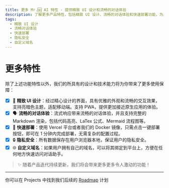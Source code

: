 ```yaml
---
title: 更多 Mr.🆖 AI 特性 - 提供精致 UI 设计和流畅的对话体验
description: 了解更多产品特性，包括精致 UI 设计、流畅的对话体验和快速部署功能，为用户带来更好的体验。
tags:
  - 精致 UI 设计
  - 流畅对话体验
  - 快速部署
  - 隐私安全
  - 自定义域名
---
```


# 更多特性

除了上述功能特性以外，我们的所具有的设计和技术能力将为你带来了更多使用保障：

- [x] 💎 **精致 UI 设计**：经过精心设计的界面，具有优雅的外观和流畅的交互效果，支持亮暗色主题，适配移动端。支持 PWA，提供更加接近原生应用的体验。
- [x] 🗣️ **流畅的对话体验**：流式响应带来流畅的对话体验，并且支持完整的 Markdown 渲染，包括代码高亮、LaTex 公式、Mermaid 流程图等。
- [x] 💨 **快速部署**：使用 Vercel 平台或者我们的 Docker 镜像，只需点击一键部署按钮，即可在 1 分钟内完成部署，无需复杂的配置过程。
- [x] 🔒 **隐私安全**：所有数据保存在用户浏览器本地，保证用户的隐私安全。
- [x] 🌐 **自定义域名**：如果用户拥有自己的域名，可以将其绑定到平台上，方便在任何地方快速访问对话助手。

> ✨ 随着产品迭代持续更新，我们将会带来更多更多令人激动的功能！

---

<Callout>你可以在 Projects 中找到我们后续的 [Roadmap][github-project-link] 计划</Callout>

[github-project-link]: https://github.com/lobehub/lobe-chat/projects
